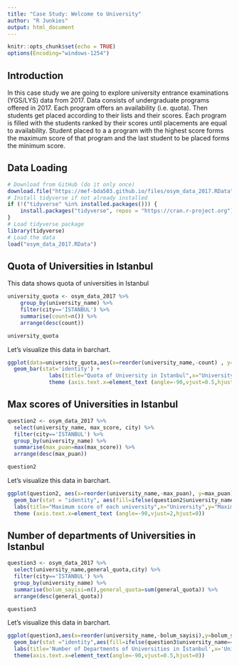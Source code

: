---
title: "Case Study: Welcome to University"
author: "R Junkies"
output: html_document
---


```{r setup, include=FALSE}
knitr::opts_chunk$set(echo = TRUE)
options(Encoding="windows-1254")
```

## Introduction

In this case study we are going to explore university entrance examinations (YGS/LYS) data from 2017. Data consists of undergraduate programs offered in 2017. Each program offers an availability (i.e. quota). Then students get placed according to their lists and their scores. Each program is filled with the students ranked by their scores until placements are equal to availability. Student placed to a a program with the highest score forms the maximum score of that program and the last student to be placed forms the minimum score.

## Data Loading

```{r, include=TRUE, message=FALSE}
# Download from GitHub (do it only once)
download.file("https://mef-bda503.github.io/files/osym_data_2017.RData", "osym_data_2017.RData")
# Install tidyverse if not already installed
if (!("tidyverse" %in% installed.packages())) {
    install.packages("tidyverse", repos = "https://cran.r-project.org")
}
# Load tidyverse package
library(tidyverse)
# Load the data
load("osym_data_2017.RData")
```


## Quota of Universities in Istanbul

This data shows quota of universities in Istanbul

```{r, include=TRUE}
university_quota <- osym_data_2017 %>%
    group_by(university_name) %>%
    filter(city=='İSTANBUL') %>%
    summarise(count=n()) %>%
    arrange(desc(count))

university_quota

```

Let's visualize this data in barchart.

```{r, include=TRUE}
ggplot(data=university_quota,aes(x=reorder(university_name,-count) , y=count)) +
  geom_bar(stat='identity') +
             labs(title="Quota of University in Istanbul",x="University Name",y="Count", fill="") +
             theme (axis.text.x=element_text (angle=-90,vjust=0.5,hjust=0))

```

## Max scores of Universities in Istanbul

```{r, include=TRUE}
question2 <- osym_data_2017 %>%
  select(university_name, max_score, city) %>%
  filter(city=='İSTANBUL') %>%
  group_by(university_name) %>%
  summarise(max_puan=max(max_score)) %>%
  arrange(desc(max_puan))

question2

```

Let's visualize this data in barchart.

```{r, include=TRUE}
ggplot(question2, aes(x=reorder(university_name,-max_puan), y=max_puan)) +
  geom_bar(stat = "identity", aes(fill=ifelse(question2$university_name == 'MEF ÜNİVERSİTESİ',"blue","red"))) +
  labs(title="Maximum score of each university",x="University",y="Maximum score",fill="") +
  theme (axis.text.x=element_text (angle=-90,vjust=2,hjust=0))

```

## Number of departments of Universities in Istanbul

```{r, include=TRUE}
question3 <- osym_data_2017 %>% 
  select(university_name,general_quota,city) %>% 
  filter(city=='İSTANBUL') %>%
  group_by(university_name) %>% 
  summarise(bolum_sayisi=n(),general_quota=sum(general_quota)) %>% 
  arrange(desc(general_quota))

question3

```

Let's visualize this data in barchart.

```{r, include=TRUE}
ggplot(question3,aes(x=reorder(university_name,-bolum_sayisi),y=bolum_sayisi))+
  geom_bar(stat ="identity",aes(fill=ifelse(question3$university_name=='MEF ÜNİVERSİTESİ',"blue","red")))+
  labs(title='Number of Departments of Universities in İstanbul',x='University',y='Departments',fill="")+
  theme(axis.text.x=element_text(angle=-90,vjust=0.5,hjust=0))

```
